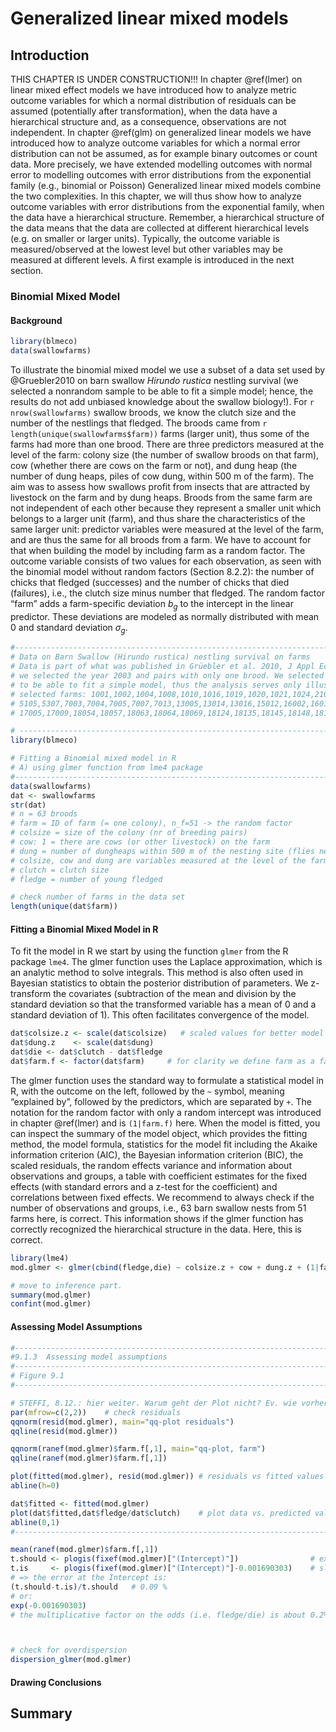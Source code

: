 
# Generalized linear mixed models {#glmm}

## Introduction
THIS CHAPTER IS UNDER CONSTRUCTION!!! 
<!-- Steffis draft version, started 17.11.2021-->
In chapter \@ref(lmer) on linear mixed effect models we have introduced how to analyze metric outcome variables for which a normal distribution of residuals can be assumed (potentially after transformation), when the data have a hierarchical structure and, as a consequence, observations are not independent.
In chapter \@ref(glm)  on generalized linear models we have introduced how to analyze outcome variables for which a normal error distribution can not be assumed, as for example binary outcomes or count data. More precisely, we have extended modelling outcomes with normal error to modelling outcomes with error distributions from the exponential family (e.g., binomial or Poisson)
Generalized linear mixed models combine the two complexities. In this chapter, we will thus show how to analyze outcome variables with error distributions from the exponential family, when the data have a hierarchical structure. Remember, a hierarchical structure of the data means that the data are collected at different hierarchical levels (e.g. on smaller or larger units). Typically, the outcome variable is measured/observed at the lowest level but other variables may be measured at different levels. A first example is introduced in the next section.

<!-- Fragen an alle:
Wie nennen wir die y? Response, dependent variable, outcome, endpoint?
Fränzi: Outcome variable and predictors im alten Buch. Explanatory variables kam auch vor. Wir einigen uns auf outcome und predictors
-->

### Binomial Mixed Model

#### Background

```r

library(blmeco)
data(swallowfarms)

```

<!-- text from old book, slightly modified
https://bookdown.org/yihui/rmarkdown-cookbook/bibliography.html
Items can be cited directly within the documentation using the syntax @key where key is the citation key in the first line of the entry, e.g., @R-base. To put citations in parentheses, use [@key]. To cite multiple entries, separate the keys by semicolons, e.g., [@key-1; @key-2; @key-3]. To suppress the mention of the author, add a minus sign before @, e.g., [-@R-base].
-->
To illustrate the binomial mixed model we use a subset of a data set used by @Gruebler2010 on barn swallow *Hirundo rustica* nestling survival (we selected a nonrandom sample to be able to fit a simple model; hence, the results do not add unbiased knowledge about the swallow biology!). For `r nrow(swallowfarms)` swallow broods, we know the clutch size and the number of the nestlings that
fledged. The broods came from `r length(unique(swallowfarms$farm))` farms (larger unit), thus some of the farms had more than one brood. There are three predictors measured at the level of the farm: colony size (the number of swallow broods on that farm), cow (whether there are cows on the farm or not), and dung heap (the number of dung heaps, piles of cow dung, within 500 m of the farm).
The aim was to assess how swallows profit from insects that are attracted by livestock on the farm and by dung heaps. Broods from the same farm are not independent of each other because they represent a smaller unit which belongs to a larger unit (farm), and thus share the characteristics of the same larger unit: predictor variables were measured at the level of the farm, and are thus the same for all broods from a farm. We have to account for that when building the model by including farm as a random factor. The outcome variable consists of two values for each observation, as seen with the binomial model without random factors (Section 8.2.2): 
<!-- add correct chapter reference for GLM model -->
the number of chicks that fledged (successes) and the number of chicks that died  (failures), i.e., the clutch size minus number that fledged.
The random factor "farm" adds a farm-specific deviation $b_g$ to the intercept in the linear predictor. These deviations are modeled as normally distributed with mean $0$ and standard deviation $\sigma_g$.

\begin{eqnarray} 
y_i \sim Binom\left(p_i, n_i\right)\\
  (\#eq:y_binom)
logit\left(p_i\right) = \beta_0 + b_{g[i]} + \beta_1\;colonysize_i + \beta_2\;I\left(cow_i = 1\right) + \beta_3\;dungheap_i\\
  (\#eq:logit_p)
b_g \sim Norm\left(0, \sigma_g\right)
  (\#eq:b_g)
\end{eqnarray} 
<!-- You may refer to it using \@ref(eq:binom)-->


<!-- Frage an Fränzi: was war der Grund für das nonrandom sample? Könnte man das kurz erläutern? -->


```r

#-------------------------------------------------------------------------------
# Data on Barn Swallow (Hirundo rustica) nestling survival on farms
# Data is part of what was published in Grüebler et al. 2010, J Appl Ecol 47:1340-1347
# we selected the year 2003 and pairs with only one brood. We selected a non-random sample of the farms
# to be able to fit a simple model, thus the analysis serves only illustrative purposes!
# selected farms: 1001,1002,1004,1008,1010,1016,1019,1020,1021,1024,2102,2114,2117,2203,2204,2206,5102,5104,
# 5105,5307,7003,7004,7005,7007,7013,13005,13014,13016,15012,16002,16012,16017,16025,16036,16040,16041,16059,
# 17005,17009,18054,18057,18063,18064,18069,18124,18135,18145,18148,18155,18158,18165

# -------------------------------------------------------------------------------
library(blmeco)

# Fitting a Binomial mixed model in R
# A) using glmer function from lme4 package
#-------------------------------------------------------------------------------
data(swallowfarms)
dat <- swallowfarms
str(dat)
# n = 63 broods
# farm = ID of farm (= one colony), n_f=51 -> the random factor
# colsize = size of the colony (nr of breeding pairs)
# cow: 1 = there are cows (or other livestock) on the farm
# dung = number of dungheaps within 500 m of the nesting site (flies near dungheaps are a good source of food for the Swallow)
# colsize, cow and dung are variables measured at the level of the farm
# clutch = clutch size
# fledge = number of young fledged

# check number of farms in the data set
length(unique(dat$farm))

```

#### Fitting a Binomial Mixed Model in R

<!-- Steffis idea on 8.12.2021: use glmer first, then brms
- brms: https://bookdown.org/content/4857/
-->
To fit the model in R we start by using the function ```glmer``` from the R package ```lme4```. The glmer function uses the Laplace approximation, which is an analytic method to solve
integrals. This method is also often used in Bayesian statistics to obtain the posterior
distribution of parameters. We z-transform the covariates (subtraction of the
mean and division by the standard deviation so that the transformed variable
has a mean of 0 and a standard deviation of 1). This often facilitates
convergence of the model. 

```r

dat$colsize.z <- scale(dat$colsize)   # scaled values for better model convergence
dat$dung.z    <- scale(dat$dung)
dat$die <- dat$clutch - dat$fledge
dat$farm.f <- factor(dat$farm)     # for clarity we define farm as a factor to use it as the random factor

```

The glmer function uses the standard way to formulate a statistical model in R, with the outcome on the left, followed by the ```~``` symbol, meaning "explained by", followed by the predictors, which are separated by ```+```. The notation for the random factor with only a random intercept was introduced in chapter \@ref(lmer) and is ```(1|farm.f)``` here. When the model is fitted, you can inspect the summary of the model object, which provides the fitting method, the model formula, statistics for the model fit including the Akaike information criterion (AIC), the Bayesian information criterion (BIC), the scaled residuals, the random effects variance and information about observations and groups, a table with coefficient estimates for the fixed effects (with standard errors and a z-test for the coefficient) and correlations between fixed effects. We recommend to always check if the number of observations and groups, i.e., 63 barn swallow nests from 51 farms here, is correct. This information shows if the glmer function has correctly recognized the hierarchical structure in the data. Here, this is correct.

```r

library(lme4)
mod.glmer <- glmer(cbind(fledge,die) ~ colsize.z + cow + dung.z + (1|farm.f) , data=dat, family="binomial")

# move to inference part.
summary(mod.glmer)
confint(mod.glmer)

```

#### Assessing Model Assumptions

```r

#-------------------------------------------------------------------------------
#9.1.3	Assessing model assumptions
#-------------------------------------------------------------------------------
# Figure 9.1
#-------------------------------------------------------------------------------

# STEFFI, 8.12.: hier weiter. Warum geht der Plot nicht? Ev. wie vorher mit jpg erstmals versuchen?
par(mfrow=c(2,2))    # check residuals
qqnorm(resid(mod.glmer), main="qq-plot residuals")
qqline(resid(mod.glmer))

qqnorm(ranef(mod.glmer)$farm.f[,1], main="qq-plot, farm")
qqline(ranef(mod.glmer)$farm.f[,1])

plot(fitted(mod.glmer), resid(mod.glmer)) # residuals vs fitted values
abline(h=0)

dat$fitted <- fitted(mod.glmer)
plot(dat$fitted,dat$fledge/dat$clutch)    # plot data vs. predicted values
abline(0,1)
#-------------------------------------------------------------------------------

mean(ranef(mod.glmer)$farm.f[,1])
t.should <- plogis(fixef(mod.glmer)["(Intercept)"])                # expected value at the intercept
t.is     <- plogis(fixef(mod.glmer)["(Intercept)"]-0.001690303)    # slightly reduced value because the mean farm random effect is not precisely 0
# => the error at the Intercept is:
(t.should-t.is)/t.should   # 0.09 %
# or:
exp(-0.001690303)
# the multiplicative factor on the odds (i.e. fledge/die) is about 0.2% too small



# check for overdispersion
dispersion_glmer(mod.glmer)

```


#### Drawing Conclusions

## Summary

<!-- Fragen an alle 
- Wenn wir auf ein Chapter, eine Figure oder einen Table referenzieren, wie schreiben wir das (gross, klein, ausgeschrieben, abgekürzt?)
- Wie wäre es, wenn ich glmm mit glmer und brms fitten würde? Um den Unterschied in der Inferenz zu zeigen?
-->







